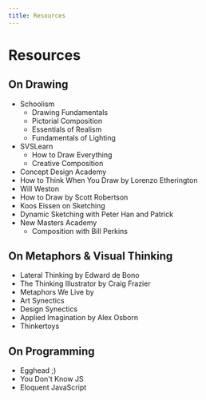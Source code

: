 ```yaml
---
title: Resources
---
```


# Resources

## On Drawing
- Schoolism
    - Drawing Fundamentals
    - Pictorial Composition
    - Essentials of Realism
    - Fundamentals of Lighting
- SVSLearn
    - How to Draw Everything
    - Creative Composition
- Concept Design Academy
- How to Think When You Draw by Lorenzo Etherington
- Will Weston
- How to Draw by Scott Robertson
- Koos Eissen on Sketching
- Dynamic Sketching with Peter Han and Patrick
- New Masters Academy
    - Composition with Bill Perkins

## On Metaphors & Visual Thinking
- Lateral Thinking by Edward de Bono
- The Thinking Illustrator by Craig Frazier
- Metaphors We Live by
- Art Synectics
- Design Synectics
- Applied Imagination by Alex Osborn
- Thinkertoys

## On Programming
- Egghead ;)
- You Don't Know JS
- Eloquent JavaScript
